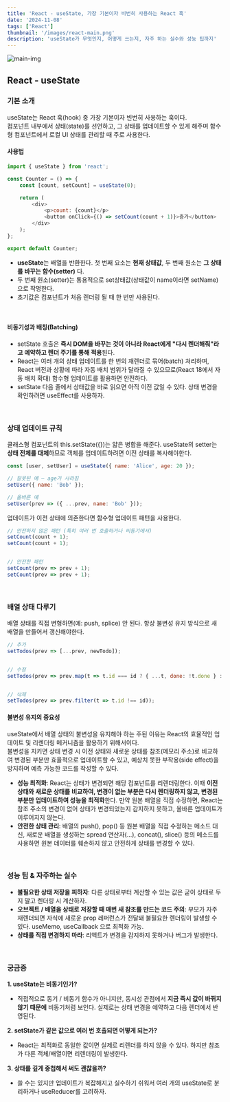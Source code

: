 ```yaml
---
title: 'React - useState, 가장 기본이자 비번히 사용하는 React 훅'
date: '2024-11-08'
tags: ['React']
thumbnail: '/images/react-main.png'
description: 'useState가 무엇인지, 어떻게 쓰는지, 자주 하는 실수와 성능 팁까지'
---
```


<img src="/images/react-main.png" alt="main-img" className="rounded-xl" />
<br />

## React - useState

### 기본 소개

useState는 React 훅(hook) 중 가장 기본이자 빈번히 사용하는 훅이다.<br />
컴포넌트 내부에서 상태(state)를 선언하고, 그 상태를 업데이트할 수 있게 해주며 함수형 컴포넌트에서 로컬 UI 상태를 관리할 때 주로 사용한다.
<br />

#### 사용법

```javascript
import { useState } from 'react';

const Counter = () => {
    const [count, setCount] = useState(0);

    return (
        <div>
            <p>count: {count}</p>
            <button onClick={() => setCount(count + 1)}>증가</button>
        </div>
    );
};

export default Counter;
```
- **useState**는 배열을 반환한다. 첫 번째 요소는 **현재 상태값**, 두 번째 원소는 **그 상태를 바꾸는 함수(setter)** 다.
- 두 번째 원소(setter)는 통용적으로 set상태값(상태값이 name이라면 setName)으로 작명한다.
- 초기값은 컴포넌트가 처음 렌더링 될 때 한 번만 사용된다.
<br />

#### 비동기성과 배칭(Batching)

- setState 호출은 **즉시 DOM을 바꾸는 것이 아니라 React에게 "다시 렌더해줘"라고 예약하고 렌더 주기를 통해 적용**된다.<br />
- React는 여러 개의 상태 업데이트를 한 번의 재렌더로 묶어(batch) 처리하며, React 버전과 상황에 따라 자동 배치 범위가 달라질 수 있으므로(React 18에서 자동 배치 확대) 함수형 업데이트를 활용하면 안전하다.<br />
- setState 다음 줄에서 상태값을 바로 읽으면 아직 이전 값일 수 있다. 상태 변경을 확인하려면 useEffect를 사용하자.
<br />

### 상태 업데이트 규칙

클래스형 컴포넌트의 this.setState({})는 얇은 병합을 해준다. useState의 setter는 **상태 전체를 대체**하므로 객체를 업데이트하려면 이전 상태를 복사해야한다.
```javascript
const [user, setUser] = useState({ name: 'Alice', age: 20 });

// 잘못된 예 — age가 사라짐
setUser({ name: 'Bob' });

// 올바른 예
setUser(prev => ({ ...prev, name: 'Bob' }));
```

업데이트가 이전 상태에 의존한다면 함수형 업데이트 패턴을 사용한다.
```javascript
// 안전하지 않은 패턴 (특히 여러 번 호출하거나 비동기에서)
setCount(count + 1);
setCount(count + 1);


// 안전한 패턴
setCount(prev => prev + 1);
setCount(prev => prev + 1);
```
<br />

### 배열 상태 다루기

배열 상태를 직접 변형하면(예: push, splice) 안 된다. 항상 불변성 유지 방식으로 새 배열을 만들어서 갱신해야한다.
```javascript
// 추가
setTodos(prev => [...prev, newTodo]);


// 수정
setTodos(prev => prev.map(t => t.id === id ? { ...t, done: !t.done } : t));


// 삭제
setTodos(prev => prev.filter(t => t.id !== id));
```

#### 불변성 유지의 중요성

useState에서 배열 상태의 불변성을 유지해야 하는 주된 이유는 React의 효율적인 업데이트 및 리렌더링 메커니즘을 활용하기 위해서이다.<br />
불변성을 지키면 상태 변경 시 이전 상태와 새로운 상태를 참조(메모리 주소)로 비교하여 변경된 부분만 효율적으로 업데이트할 수 있고, 예상치 못한 부작용(side effect)을 방지하며 예측 가능한 코드를 작성할 수 있다.

- **성능 최적화**: React는 상태가 변경되면 해당 컴포넌트를 리렌더링한다.
이때 **이전 상태와 새로운 상태를 비교하여, 변경이 없는 부분은 다시 렌더링하지 않고, 변경된 부분만 업데이트하여 성능을 최적화**한다.
만약 원본 배열을 직접 수정하면, React는 참조 주소의 변경이 없어 상태가 변경되었는지 감지하지 못하고, 올바른 업데이트가 이루어지지 않는다.
- **안전한 상태 관리**: 배열의 push(), pop() 등 원본 배열을 직접 수정하는 메소드 대신, 새로운 배열을 생성하는 spread 연산자(...), concat(), slice() 등의 메소드를 사용하면 원본 데이터를 훼손하지 않고 안전하게 상태를 변경할 수 있다.
<br />

### 성능 팁 & 자주하는 실수

- **불필요한 상태 저장을 피하자**: 다른 상태로부터 계산할 수 있는 값은 굳이 상태로 두지 말고 렌더링 시 계산하자.
- **오브젝트 / 배열을 상태로 저장할 때 매번 새 참조를 만드는 코드 주의**: 부모가 자주 재렌더되면 자식에 새로운 prop 레퍼런스가 전달돼 불필요한 렌더링이 발생할 수 있다. useMemo, useCallback 으로 최적화 가능.
- **상태를 직접 변경하지 마라**: 리액트가 변경을 감지하지 못하거나 버그가 발생한다.
<br />

### 궁금증

**1. useState는 비동기인가?**
- 직접적으로 동기 / 비동기 함수가 아니지만, 동시성 관점에서 **지금 즉시 값이 바뀌지 않기 때문에** 비동기처럼 보인다. 실제로는 상태 변경을 예약하고 다음 렌더에서 반영된다.

**2. setState가 같은 값으로 여러 번 호출되면 어떻게 되는가?**
- React는 최적화로 동일한 값이면 실제로 리렌더를 하지 않을 수 있다. 하지만 참조가 다른 객체/배열이면 리렌더링이 발생한다.

**3. 상태를 깊게 중첩해서 써도 괜찮을까?**
- 쓸 수는 있지만 업데이트가 복잡해지고 실수하기 쉬워서 여러 개의 useState로 분리하거나 useReducer를 고려하자.